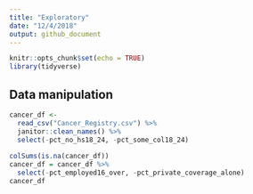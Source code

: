 ```yaml
---
title: "Exploratory"
date: "12/4/2018"
output: github_document
---
```


```r
knitr::opts_chunk$set(echo = TRUE)
library(tidyverse)
```

## Data manipulation

```r
cancer_df <-
  read_csv("Cancer_Registry.csv") %>% 
  janitor::clean_names() %>%
  select(-pct_no_hs18_24, -pct_some_col18_24)
  
colSums(is.na(cancer_df))
cancer_df = cancer_df %>%
  select(-pct_employed16_over, -pct_private_coverage_alone)
cancer_df
```

